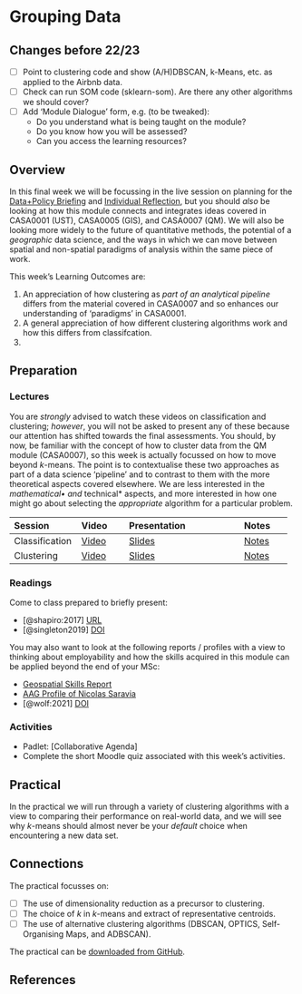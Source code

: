 # Grouping Data

:::{.callout-warning}
## Changes before 22/23
- [ ] Point to clustering code and show (A/H)DBSCAN, k-Means, etc. as applied to the Airbnb data. 
- [ ] Check can run SOM code (sklearn-som). Are there any other algorithms we should cover?
- [ ] Add 'Module Dialogue' form, e.g. (to be tweaked):
  - Do you understand what is being taught on the module?
  - Do you know how you will be assessed?
  - Can you access the learning resources?

:::

## Overview

In this final week we will be focussing in the live session on planning for the [Data+Policy Briefing](../assessments/briefing.qmd) and [Individual Reflection](../assessments/individual.qmd), but you should *also* be looking at how this module connects and integrates ideas covered in CASA0001 (UST), CASA0005 (GIS), and CASA0007 (QM). We will also be looking more widely to the future of quantitative methods, the potential of a *geographic* data science, and the ways in which we can move between spatial and non-spatial paradigms of analysis within the same piece of work.

::: {.callout-important}
This week's Learning Outcomes are:

1. An appreciation of how clustering as *part of an analytical pipeline* differs from the material covered in CASA0007 and so enhances our understanding of 'paradigms' in CASA0001.
2. A general appreciation of how different clustering algorithms work and how this differs from classifcation.
3. 
::: 


## Preparation

### Lectures

You are *strongly* advised to watch these videos on classification and clustering; *however*, you will not be asked to present any of these because our attention has shifted towards the final assessments. You should, by now, be familiar with the concept of how to cluster data from the QM module (CASA0007), so this week is actually focussed on how to move beyond *k*-means. The point is to contextualise these two approaches as part of a data science 'pipeline' and to contrast to them with the more theoretical aspects covered elsewhere. We are less interested in the *mathematical• and *technical* aspects, and more interested in how one might go about selecting the *appropriate* algorithm for a particular problem.

| Session | Video | Presentation | Notes |
| :------ | :---- | :----------- | :---- |
| Classification | [Video](https://web.microsoftstream.com/video/1a88749d-2dca-4bc6-9990-3227a253bfb0) | [Slides](../lectures/10.1-Classification.qmd) | [Notes]() |
| Clustering | [Video](https://web.microsoftstream.com/video/77b1ad5c-bece-4154-89b3-cb1e42877cae) | [Slides](../lectures/10.2-Clustering.qmd) | [Notes]() |

### Readings

Come to class prepared to briefly present:

- [@shapiro:2017] [URL](https://medium.com/topos-ai/rethinking-distance-in-new-york-city-d17212d24919)
- [@singleton2019] [DOI](https://doi.org/10.1111/gean.12194)

You may also want to look at the following reports / profiles with a view to thinking about employability and how the skills acquired in this module can be applied beyond the end of your MSc:

- [Geospatial Skills Report](https://www.gov.uk/government/publications/demand-for-geospatial-skills-report-for-the-geospatial-commission)
- [AAG Profile of Nicolas Saravia](https://www.aag.org/profile/nicolas-saravia/)
- [@wolf:2021] [DOI](https://doi.org/10.1177%2F0309132520924722) 

### Activities

- Padlet: [Collaborative Agenda]
- Complete the short Moodle quiz associated with this week's activities.

## Practical

In the practical we will run through a variety of clustering algorithms with a view to comparing their performance on real-world data, and we will see why *k*-means should almost never be your *default* choice when encountering a new data set.

::: {.callout-tip}
## Connections

The practical focusses on:

- [ ] The use of dimensionality reduction as a precursor to clustering.
- [ ] The choice of *k* in *k*-means and extract of representative centroids.
- [ ] The use of alternative clustering algorithms (DBSCAN, OPTICS, Self-Organising Maps, and ADBSCAN).

:::

The practical can be [downloaded from GitHub](https://github.com/jreades/fsds/blob/master/practicals/Practical-10-Grouping_Data.ipynb).

## References 
